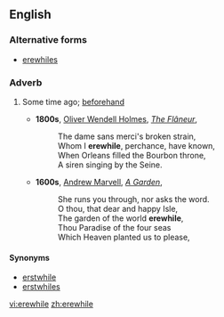 ==English==

===Alternative forms===
* [[erewhiles]]

===Adverb===
{{en-adv|-}}

# {{archaic|or|poetic}} Some time ago; [[beforehand]]
#*'''1800s''', [[w:Oliver Wendell Holmes, Sr.|Oliver Wendell Holmes]], ''[[s:The Flâneur|The Flâneur]]'',
#*:The dame sans merci's broken strain,
#*:Whom I '''erewhile''', perchance, have known,
#*:When Orleans filled the Bourbon throne,
#*:A siren singing by the Seine.
#*'''1600s''', [[w:Andrew Marvell|Andrew Marvell]], ''[[s:A Garden|A Garden]]'',
#*:She runs you through, nor asks the word.
#*:O thou, that dear and happy Isle,
#*:The garden of the world '''erewhile''',
#*:Thou Paradise of the four seas
#*:Which Heaven planted us to please,

====Synonyms====
* [[erstwhile]]
* [[erstwhiles]]

[[vi:erewhile]]
[[zh:erewhile]]